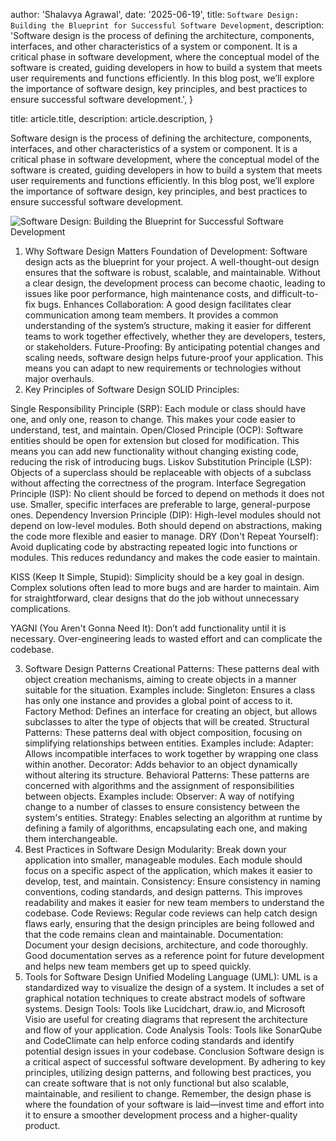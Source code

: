 
  author: 'Shalavya Agrawal',
  date: '2025-06-19',
  title: `Software Design: Building the Blueprint for Successful Software Development`,
  description:
    'Software design is the process of defining the architecture, components, interfaces, and other characteristics of a system or component. It is a critical phase in software development, where the conceptual model of the software is created, guiding developers in how to build a system that meets user requirements and functions efficiently. In this blog post, we’ll explore the importance of software design, key principles, and best practices to ensure successful software development.',
}

  title: article.title,
  description: article.description,
}


Software design is the process of defining the architecture, components, interfaces, and other characteristics of a system or component. It is a critical phase in software development, where the conceptual model of the software is created, guiding developers in how to build a system that meets user requirements and functions efficiently. In this blog post, we’ll explore the importance of software design, key principles, and best practices to ensure successful software development.

<Image
  src={SoftwareDesignBuildingTheBlueprintForSuccessfulDoftwareDevelopment}
  alt="Software Design: Building the Blueprint for Successful Software Development"
/>

1. Why Software Design Matters
   Foundation of Development: Software design acts as the blueprint for your project. A well-thought-out design ensures that the software is robust, scalable, and maintainable. Without a clear design, the development process can become chaotic, leading to issues like poor performance, high maintenance costs, and difficult-to-fix bugs.
   Enhances Collaboration: A good design facilitates clear communication among team members. It provides a common understanding of the system’s structure, making it easier for different teams to work together effectively, whether they are developers, testers, or stakeholders.
   Future-Proofing: By anticipating potential changes and scaling needs, software design helps future-proof your application. This means you can adapt to new requirements or technologies without major overhauls.
2. Key Principles of Software Design
   SOLID Principles:

Single Responsibility Principle (SRP): Each module or class should have one, and only one, reason to change. This makes your code easier to understand, test, and maintain.
Open/Closed Principle (OCP): Software entities should be open for extension but closed for modification. This means you can add new functionality without changing existing code, reducing the risk of introducing bugs.
Liskov Substitution Principle (LSP): Objects of a superclass should be replaceable with objects of a subclass without affecting the correctness of the program.
Interface Segregation Principle (ISP): No client should be forced to depend on methods it does not use. Smaller, specific interfaces are preferable to large, general-purpose ones.
Dependency Inversion Principle (DIP): High-level modules should not depend on low-level modules. Both should depend on abstractions, making the code more flexible and easier to manage.
DRY (Don't Repeat Yourself): Avoid duplicating code by abstracting repeated logic into functions or modules. This reduces redundancy and makes the code easier to maintain.

KISS (Keep It Simple, Stupid): Simplicity should be a key goal in design. Complex solutions often lead to more bugs and are harder to maintain. Aim for straightforward, clear designs that do the job without unnecessary complications.

YAGNI (You Aren't Gonna Need It): Don’t add functionality until it is necessary. Over-engineering leads to wasted effort and can complicate the codebase.

3. Software Design Patterns
   Creational Patterns: These patterns deal with object creation mechanisms, aiming to create objects in a manner suitable for the situation. Examples include:
   Singleton: Ensures a class has only one instance and provides a global point of access to it.
   Factory Method: Defines an interface for creating an object, but allows subclasses to alter the type of objects that will be created.
   Structural Patterns: These patterns deal with object composition, focusing on simplifying relationships between entities. Examples include:
   Adapter: Allows incompatible interfaces to work together by wrapping one class within another.
   Decorator: Adds behavior to an object dynamically without altering its structure.
   Behavioral Patterns: These patterns are concerned with algorithms and the assignment of responsibilities between objects. Examples include:
   Observer: A way of notifying change to a number of classes to ensure consistency between the system's entities.
   Strategy: Enables selecting an algorithm at runtime by defining a family of algorithms, encapsulating each one, and making them interchangeable.
4. Best Practices in Software Design
   Modularity: Break down your application into smaller, manageable modules. Each module should focus on a specific aspect of the application, which makes it easier to develop, test, and maintain.
   Consistency: Ensure consistency in naming conventions, coding standards, and design patterns. This improves readability and makes it easier for new team members to understand the codebase.
   Code Reviews: Regular code reviews can help catch design flaws early, ensuring that the design principles are being followed and that the code remains clean and maintainable.
   Documentation: Document your design decisions, architecture, and code thoroughly. Good documentation serves as a reference point for future development and helps new team members get up to speed quickly.
5. Tools for Software Design
   Unified Modeling Language (UML): UML is a standardized way to visualize the design of a system. It includes a set of graphical notation techniques to create abstract models of software systems.
   Design Tools: Tools like Lucidchart, draw.io, and Microsoft Visio are useful for creating diagrams that represent the architecture and flow of your application.
   Code Analysis Tools: Tools like SonarQube and CodeClimate can help enforce coding standards and identify potential design issues in your codebase.
   Conclusion
   Software design is a critical aspect of successful software development. By adhering to key principles, utilizing design patterns, and following best practices, you can create software that is not only functional but also scalable, maintainable, and resilient to change. Remember, the design phase is where the foundation of your software is laid—invest time and effort into it to ensure a smoother development process and a higher-quality product.
